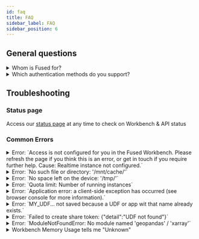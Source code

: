 ```yaml
---
id: faq
title: FAQ
sidebar_label: FAQ
sidebar_position: 6
---
```


## General questions



<details>
<summary>Whom is Fused for?</summary>

Fused is built for individuals & teams wanting to get things done quickly with data. 

From building quick prototypes with AI by dragging & dropping a dataset to start working with, to making professional dashboards with large dashboards. 

{/* TODO: Link to Analytics blog once its up */}
</details>


<details>
<summary>Which authentication methods do you support?</summary>

Fused currently uses Auth0 to support authentication via Google and GitHub.
</details>


## Troubleshooting

### Status page

Access our [status page](https://fused.instatus.com/) at any time to check on Workbench & API status

### Common Errors

<details>
<summary>Error: `Access is not configured for you in the Fused Workbench. Please refresh the page if you think this is an error, or get in touch if you require further help. Cause: Realtime instance not configured.`</summary>

This error occurs when you try to run a UDF with an account associated with a workspace environment that does not have a realtime instance configured. This means that there are no worker nodes available to run the UDF. To resolve this issue, please get in touch with the Fused team team to ensure your account is associated with an environment with a realtime instance.

When Troubleshooting this error, it may help to navigate to your account's User Profile page to determine if the account is associated with an environment and realtime instance, as shown here.

![user settings](/img/user_settings.png)

</details>



<details>
<summary>Error: `No such file or directory: '/mnt/cache/'`</summary>

This error occurs when a UDF attempts to access the [`/mnt/cache` disk](/core-concepts/content-management/file-system/#mntcache-disk) when it is not available for the environment. To resolve this issue, please contact the Fused team to ensure that the cache directory is available for your account.
</details>

<details>
<summary>Error: `No space left on the device: '/tmp/'`</summary>

This error occurs when a UDF attempts to write more data than the `/tmp` directory of the real-time instance can handle. Realtime instances have a limited amount of space available and are ephemeral between runs. You might want to consider writing to [`/mnt/cache` disk](/core-concepts/content-management/file-system/#mntcache-disk) instead.
</details>

<details>
<summary>Error: `Quota limit: Number of running instances`</summary>

Fused batch jobs, which are initiated with [run_batch](/python-sdk/top-level-functions/#jobrun_batch), require a server quota to be enabled for your account. These include data [ingestion](/tutorials/Geospatial%20with%20Fused/geospatial-data-ingestion/) jobs. If you encounter this error, please contact the Fused team to request an increase in the quota allotted to your account.
</details>

<details>
<summary>Error: `Application error: a client-side exception has occurred (see browser console for more information).`</summary>

In the case that you encounter this error, please reset your browser cache and cookies. If the error persists, please contact the Fused team for further assistance.
</details>


<details>
<summary>Error: `MY_UDF... not saved because a UDF or app wit that name already exists.`</summary>

It's possible you might be editing a "local" UDF that has the same name as a Team UDF. To resolve this issue, you can either rename the UDF or, if your intention is to update the Team UDF, [Push it to GitHub](/workbench/udf-catalog/#publish-a-udf-to-a-github-repository).

</details>


<details>
<summary>Error: `Failed to create share token: {"detail":"UDF not found"}`</summary>

To resolve this error, save the UDF again and refreshing your browser window. If the problem persists, rename the UDF and try again.

</details>

<details>
<summary>Error: `ModuleNotFoundError: No module named 'geopandas' / 'xarray'`</summary>

This error happens when your UDF returns a `GeoDataFrame` or an `xarray` Dataset but your local env doesn't have the `geopandas` or `xarray` package installed to manipulate it.

The standalone `fused` package doesn't have `geopandas` or `xarray` or other optional dependencies installed to keep it light weight. 

This can be fixed in 2 ways:

1. When running fused locally

You can [install](/python-sdk/#python-install) `fused` with all the optional dependencies:

```bash
pip install "fused[all]"
```

2. When running a UDF in a [Fused App](/workbench/app-builder/)

Install the package using `micropip` at the top of your app:

```python
import micropip
await micropip.install(['geopandas'])
# await micropip.install(['xarray']) # if you were missing xarray
import geopandas as gpd
```

You can install multiple packages the same way:
```python
await micropip.install(['geopandas', 'xarray'])
```

</details>


<details>
<summary>Workbench Memory Usage tells me "Unknown"</summary>

We try our best to retrieve memory usage for UDFs you run in Workbench to help you monitor & optimize your UDFs.

There are a few reasons why we might not be able to retrieve memory usage:
1. **Running a shared token, for example a public UDF**: In this case we don't share memory usage as the original builder of the UDF might not want to reveal the inner workings of their UDF.
2. **Running a [cached UDF](/core-concepts/cache/)**: If you're running a UDF that was cached (rerunning the same UDF with the same parameters), no memory was used. 

</details>

